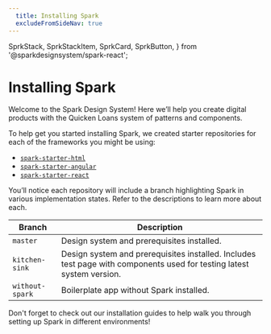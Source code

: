 ```yaml
---
  title: Installing Spark
  excludeFromSideNav: true
---
```

  SprkStack,
  SprkStackItem,
  SprkCard,
  SprkButton,
} from '@sparkdesignsystem/spark-react';

# Installing Spark

Welcome to the Spark Design System! Here we’ll help you
create digital products with the Quicken Loans system of
patterns and components.

To help get you started installing Spark, we created
starter repositories for each of the frameworks you might be using: 

* [`spark-starter-html`](https://github.com/sparkdesignsystem/spark-starter-html)
* [`spark-starter-angular`](https://github.com/sparkdesignsystem/spark-starter-angular)
* [`spark-starter-react`](https://github.com/sparkdesignsystem/spark-starter-react)

You’ll notice each repository will include a branch highlighting
Spark in various implementation states. Refer to the descriptions
to learn more about each. 

| Branch | Description |
|---|---|
| `master` | Design system and prerequisites installed. |
| `kitchen-sink` | Design system and prerequisites installed. Includes test page with components used for testing latest system version. |
| `without-spark` | Boilerplate app without Spark installed. |

Don't forget to check out our installation guides to help walk
you through setting up Spark in different environments!